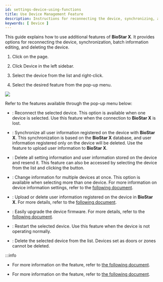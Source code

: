 ```yaml
---
id: settings-device-using-functions
title: Use Device Management Feature
description: Instructions for reconnecting the device, synchronizing, and batch editing functionality.
keywords: [ Device ]
---
```


This guide explains how to use additional features of **BioStar X**. It provides options for reconnecting the device, synchronization, batch information editing, and deleting the device.

1. Click <Cmd sid='shell.header.setting' /> on the <Cmd sid='shell.header.launcher' /> page.

1. Click <Cmd>Device</Cmd> in the left sidebar.

1. Select the device from the <Cmd sid='menu.device.allDeviceGroups' product='2' /> list and right-click.

1. Select the desired feature from the pop-up menu.

<Image src='/img/biostarx-setting-device-functions.png' />

Refer to the features available through the pop-up menu below:

* <Cmd sid='button.reconnect' product='2' />: Reconnect the selected device. This option is available when one device is selected. Use this feature when the connection to **BioStar X** is lost.

* <Cmd sid='button.syncDevice' product='2' />: Synchronize all user information registered on the device with **BioStar X**. This synchronization is based on the **BioStar X** database, and user information registered only on the device will be deleted. Use the <Cmd sid='button.manageUsersInDevice' product='2' /> feature to upload user information to **BioStar X**.

* <Cmd sid='device.sync_all' product='2' />: Delete all setting information and user information stored on the device and resend it. This feature can also be accessed by selecting the device from the list and clicking the <IcMoreW /> button.

* <Cmd sid='button.batchEdit' product='2' />: Change information for multiple devices at once. This option is available when selecting more than one device. For more information on device information settings, refer to the [following document](#).

* <Cmd sid='button.manageUsersInDevice' product='2' />: Upload or delete user information registered on the device in **BioStar X**. For more details, refer to the [following document](settings-device-manage-device-users).

* <Cmd sid='button.firmwareUpgrade' product='2' />: Easily upgrade the device firmware. For more details, refer to the [following document](settings-device-upgrade-firmware).

* <Cmd sid='device.menu.reboot' product='2' />: Restart the selected device. Use this feature when the device is not operating normally.

* <Cmd sid='button.deleteDevice' product='2' />: Delete the selected device from the list. Devices set as doors or zones cannot be deleted.

:::info

* For more information on the <Cmd sid='device.menu.addWiegandDevice' product='2' /> feature, refer to [the following document](settings-adding-wiegand).

* For more information on the <Cmd sid='device.menu.searchSlaveDevice' product='2' /> feature, refer to [the following document](settings-adding-slave-device).
